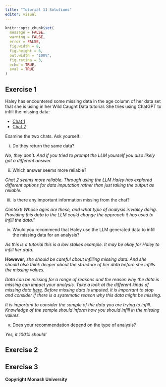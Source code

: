 ```yaml
---
title: "Tutorial 11 Solutions"
editor: visual
---
```


```r
knitr::opts_chunk$set(
  message = FALSE,
  warning = FALSE, 
  error = FALSE,
  fig.width = 8,
  fig.height = 6,
  out.width = "100%",
  fig.retina = 3,
  echo = TRUE,
  eval = TRUE
)
```

## Exercise 1

Haley has encountered some missing data in the age column of her data set that she is using in her Wild Caught Data tutorial. She tries using ChatGPT to infill the missing data:

- [Chat 1](https://chatgpt.com/share/6828c2ee-a3b0-8000-a956-692974053b43)
- [Chat 2](https://chatgpt.com/share/6828c268-85e0-8000-91ef-ceb73ed32d6c)

Examine the two chats. Ask yourself:

i. Do they return the same data?

*No, they don't. And if you tried to prompt the LLM yourself you also likely got a different answer.*

ii. Which answer seems more reliable?

*Chat 2 seems more reliable. Through using the LLM Haley has explored different options for data imputation rather than just taking the output as reliable.* 

iii. Is there any important information missing from the chat?

*Context! Whose ages are these, and what type of analysis is Haley doing. Providing this data to the LLM could change the approach it has used to infill the data."* 

iv. Would you recommend that Haley use the LLM generated data to infill the missing data for an analysis?

*As this is a tutorial this is a low stakes example. It may be okay for Haley to infill her data.* 

**However,** *she should be careful about infilling missing data. And she should also think deeper about the structure of her data before she infills the missing values.*

*Data can be missing for a range of reasons and the reason why the data is missing can impact your analysis. Take a look at the different kinds of missing data [here](https://www.ncbi.nlm.nih.gov/books/NBK493614/). Before missing data is imputed, it is important to stop and consider if there is a systematic reason why this data might be missing.*

*It is important to consider the sample of the data you are trying to infill. Knowledge of the sample should inform how you should infill in the missing values.* 

v. Does your recommendation depend on the type of analysis?

*Yes, it 100% should!*

## Exercise 2


## Exercise 3


#### Copyright Monash University
